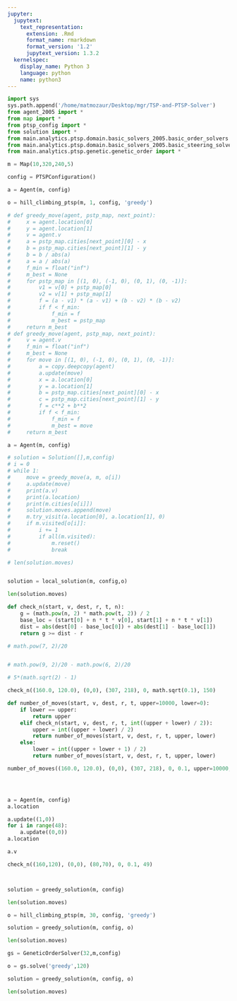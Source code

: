 ```yaml
---
jupyter:
  jupytext:
    text_representation:
      extension: .Rmd
      format_name: rmarkdown
      format_version: '1.2'
      jupytext_version: 1.3.2
  kernelspec:
    display_name: Python 3
    language: python
    name: python3
---
```


```python
import sys
sys.path.append('/home/matmozaur/Desktop/mgr/TSP-and-PTSP-Solver')
from agent_2005 import *
from map import *
from ptsp_config import *
from solution import *
from main.analytics.ptsp.domain.basic_solvers_2005.basic_order_solvers import *
from main.analytics.ptsp.domain.basic_solvers_2005.basic_steering_solvers import *
from main.analytics.ptsp.genetic.genetic_order import *
```

```python
m = Map(10,320,240,5)
```

```python
config = PTSPConfiguration()
```

```python
a = Agent(m, config)
```

```python
o = hill_climbing_ptsp(m, 1, config, 'greedy')
```

```python
# def greedy_move(agent, pstp_map, next_point):
#     x = agent.location[0]
#     y = agent.location[1]
#     v = agent.v
#     a = pstp_map.cities[next_point][0] - x
#     b = pstp_map.cities[next_point][1] - y
#     b = b / abs(a)
#     a = a / abs(a)
#     f_min = float("inf")
#     m_best = None
#     for pstp_map in [(1, 0), (-1, 0), (0, 1), (0, -1)]:
#         v1 = v[0] + pstp_map[0]
#         v2 = v[1] + pstp_map[1]
#         f = (a - v1) * (a - v1) + (b - v2) * (b - v2)
#         if f < f_min:
#             f_min = f
#             m_best = pstp_map
#     return m_best
# def greedy_move(agent, pstp_map, next_point):
#     v = agent.v
#     f_min = float("inf")
#     m_best = None
#     for move in [(1, 0), (-1, 0), (0, 1), (0, -1)]:
#         a = copy.deepcopy(agent)
#         a.update(move)
#         x = a.location[0]
#         y = a.location[1]
#         b = pstp_map.cities[next_point][0] - x
#         c = pstp_map.cities[next_point][1] - y
#         f = c**2 + b**2
#         if f < f_min:
#             f_min = f
#             m_best = move
#     return m_best
```

```python
a = Agent(m, config)
```

```python
# solution = Solution([],m,config)
# i = 0
# while 1:
#     move = greedy_move(a, m, o[i])
#     a.update(move)
#     print(a.v)
#     print(a.location)
#     print(m.cities[o[i]])
#     solution.moves.append(move)
#     m.try_visit(a.location[0], a.location[1], 0)
#     if m.visited[o[i]]:
#         i += 1
#         if all(m.visited):
#             m.reset()
#             break
```

```python
# len(solution.moves)
```

```python

```

```python
solution = local_solution(m, config,o)
```

```python
len(solution.moves)
```

```python
def check_n(start, v, dest, r, t, n):
    g = (math.pow(n, 2) * math.pow(t, 2)) / 2
    base_loc = (start[0] + n * t * v[0], start[1] + n * t * v[1])
    dist = abs(dest[0] - base_loc[0]) + abs(dest[1] - base_loc[1])
    return g >= dist - r
```

```python
# math.pow(7, 2)/20


# math.pow(9, 2)/20 - math.pow(6, 2)/20

# 5*(math.sqrt(2) - 1)
```

```python
check_n((160.0, 120.0), (0,0), (307, 218), 0, math.sqrt(0.1), 150)
```

```python
def number_of_moves(start, v, dest, r, t, upper=10000, lower=0):
    if lower == upper:
        return upper
    elif check_n(start, v, dest, r, t, int((upper + lower) / 2)):
        upper = int((upper + lower) / 2)
        return number_of_moves(start, v, dest, r, t, upper, lower)
    else:
        lower = int((upper + lower + 1) / 2)
        return number_of_moves(start, v, dest, r, t, upper, lower)
```

```python
number_of_moves((160.0, 120.0), (0,0), (307, 218), 0, 0.1, upper=10000, lower=0)
```

```python

```

```python

```

```python

```

```python
a = Agent(m, config)
a.location
```

```python
a.update((1,0))
for i in range(48):
    a.update((0,0))
a.location
```

```python
a.v
```

```python
check_n((160,120), (0,0), (80,70), 0, 0.1, 49)
```

```python

```

```python

```

```python
solution = greedy_solution(m, config)
```

```python
len(solution.moves)
```

```python
o = hill_climbing_ptsp(m, 30, config, 'greedy')
```

```python
solution = greedy_solution(m, config, o)
```

```python
len(solution.moves)
```

```python
gs = GeneticOrderSolver(32,m,config)
```

```python
o = gs.solve('greedy',120)
```

```python
solution = greedy_solution(m, config, o)
```

```python
len(solution.moves)
```

```python

```
